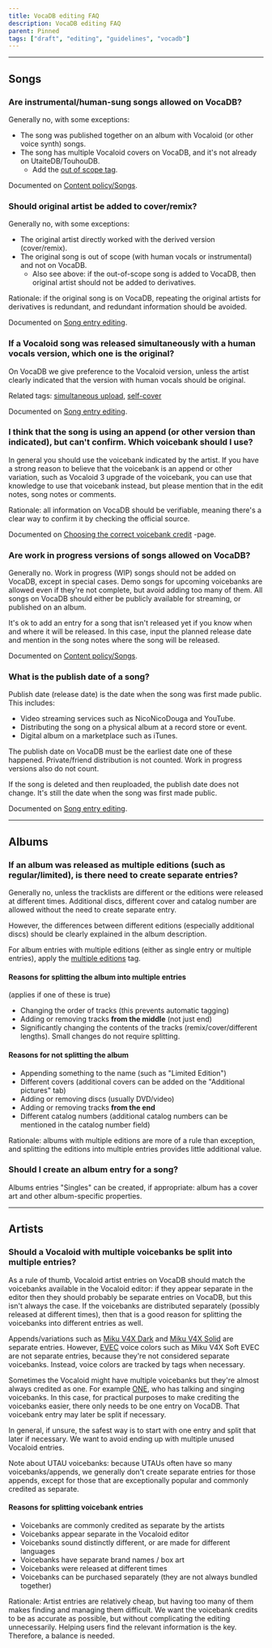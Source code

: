 ---
title: VocaDB editing FAQ
description: VocaDB editing FAQ
parent: Pinned
tags: ["draft", "editing", "guidelines", "vocadb"]
---

----

## Songs

### Are instrumental/human-sung songs allowed on VocaDB?

Generally no, with some exceptions:
* The song was published together on an album with Vocaloid (or other voice synth) songs.
* The song has multiple Vocaloid covers on VocaDB, and it's not already on UtaiteDB/TouhouDB.
    * Add the [out of scope tag](https://vocadb.net/T/6751/out-of-scope-cover-unifier).

Documented on [Content policy/Songs](/docs/other-guidelines/content-policy#Songs).

### Should original artist be added to cover/remix?

Generally no, with some exceptions:
* The original artist directly worked with the derived version (cover/remix).
* The original song is out of scope (with human vocals or instrumental) and not on VocaDB. 
    * Also see above: if the out-of-scope song is added to VocaDB, then original artist should not be added to derivatives.

Rationale: if the original song is on VocaDB, repeating the original artists for derivatives is redundant, and redundant information should be avoided.

Documented on [Song entry editing](docs/songs/song-entry-editing#tab-artists).

### If a Vocaloid song was released simultaneously with a human vocals version, which one is the original?

On VocaDB we give preference to the Vocaloid version, unless the artist clearly indicated that the version with human vocals should be original.

Related tags: [simultaneous upload](https://vocadb.net/T/4946/simultaneous-upload), [self-cover](https://vocadb.net/T/391)

Documented on [Song entry editing](docs/songs/song-entry-editing#cover).

### I think that the song is using an append (or other version than indicated), but can't confirm. Which voicebank should I use?

In general you should use the voicebank indicated by the artist. If you have a strong reason to believe that the voicebank is an append or other variation, such as Vocaloid 3 upgrade of the voicebank, you can use that knowledge to use that voicebank instead, but please mention that in the edit notes, song notes or comments.

Rationale: all information on VocaDB should be verifiable, meaning there's a clear way to confirm it by checking the official source.

Documented on [Choosing the correct voicebank credit](/docs/other-guidelines/choosing-the-correct-voicebank-credit) -page.

### Are work in progress versions of songs allowed on VocaDB?

Generally no. Work in progress (WIP) songs should not be added on VocaDB, except in special cases. Demo songs for upcoming voicebanks are allowed even if they're not complete, but avoid adding too many of them. All songs on VocaDB should either be publicly available for streaming, or published on an album.

It's ok to add an entry for a song that isn't released yet if you know when and where it will be released. In this case, input the planned release date and mention in the song notes where the song will be released.

Documented on [Content policy/Songs](/docs/other-guidelines/content-policy#Songs).

### What is the publish date of a song?

Publish date (release date) is the date when the song was first made public. This includes: 
* Video streaming services such as NicoNicoDouga and YouTube.
* Distributing the song on a physical album at a record store or event.
* Digital album on a marketplace such as iTunes. 

The publish date on VocaDB must be the earliest date one of these happened. Private/friend distribution is not counted. Work in progress versions also do not count.

If the song is deleted and then reuploaded, the publish date does not change. It's still the date when the song was first made public.

Documented on [Song entry editing](docs/songs/song-entry-editing#publish-date).

----

## Albums

### If an album was released as multiple editions (such as regular/limited), is there need to create separate entries?

Generally no, unless the tracklists are different or the editions were released at different times. Additional discs, different cover and catalog number are allowed without the need to create separate entry.

However, the differences between different editions (especially additional discs) should be clearly explained in the album description.

For album entries with multiple editions (either as single entry or multiple entries), apply the [multiple editions](http://vocadb.net/T/4877/multiple-editions) tag.

#### Reasons for splitting the album into multiple entries

(applies if one of these is true)

* Changing the order of tracks (this prevents automatic tagging)
* Adding or removing tracks **from the middle** (not just end)
* Significantly changing the contents of the tracks (remix/cover/different lengths). Small changes do not require splitting.

#### Reasons for not splitting the album

* Appending something to the name (such as "Limited Edition")
* Different covers (additional covers can be added on the "Additional pictures" tab)
* Adding or removing discs (usually DVD/video)
* Adding or removing tracks **from the end**
* Different catalog numbers (additional catalog numbers can be mentioned in the catalog number field)

Rationale: albums with multiple editions are more of a rule than exception, and splitting the editions into multiple entries provides little additional value.

### Should I create an album entry for a song?

Albums entries "Singles" can be created, if appropriate: album has a cover art and other album-specific properties.

----

## Artists

### Should a Vocaloid with multiple voicebanks be split into multiple entries?

As a rule of thumb, Vocaloid artist entries on VocaDB should match the voicebanks available in the Vocaloid editor: if they appear separate in the editor then they should probably be separate entries on VocaDB, but this isn't always the case. If the voicebanks are distributed separately (possibly released at different times), then that is a good reason for splitting the voicebanks into different entries as well.

Appends/variations such as [Miku V4X Dark](http://vocadb.net/Ar/50233) and [Miku V4X Solid](http://vocadb.net/Ar/50235) are separate entries. However, [EVEC](http://vocadb.net/T/4828/evec) voice colors such as Miku V4X Soft EVEC are not separate entries, because they're not considered separate voicebanks. Instead, voice colors are tracked by tags when necessary.

Sometimes the Vocaloid might have multiple voicebanks but they're almost always credited as one. For example [ONE](http://vocadb.net/Ar/31062), who has talking and singing voicebanks. In this case, for practical purposes to make crediting the voicebanks easier, there only needs to be one entry on VocaDB. That voicebank entry may later be split if necessary.

In general, if unsure, the safest way is to start with one entry and split that later if necessary. We want to avoid ending up with multiple unused Vocaloid entries.

Note about UTAU voicebanks: because UTAUs often have so many voicebanks/appends, we generally don't create separate entries for those appends, except for those that are exceptionally popular and commonly credited as separate.

#### Reasons for splitting voicebank entries

* Voicebanks are commonly credited as separate by the artists
* Voicebanks appear separate in the Vocaloid editor
* Voicebanks sound distinctly different, or are made for different languages
* Voicebanks have separate brand names / box art
* Voicebanks were released at different times
* Voicebanks can be purchased separately (they are not always bundled together)

Rationale: Artist entries are relatively cheap, but having too many of them makes finding and managing them difficult. We want the voicebank credits to be as accurate as possible, but without complicating the editing unnecessarily. Helping users find the relevant information is the key. Therefore, a balance is needed.